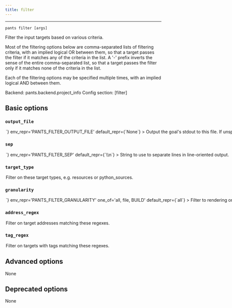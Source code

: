 ```yaml
---
title: filter
---
```



---

```
pants filter [args]
```

Filter the input targets based on various criteria.

Most of the filtering options below are comma-separated lists of filtering criteria, with an implied logical OR between them, so that a target passes the filter if it matches any of the criteria in the list. A &#x27;-&#x27; prefix inverts the sense of the entire comma-separated list, so that a target passes the filter only if it matches none of the criteria in the list.

Each of the filtering options may be specified multiple times, with an implied logical AND between them.

Backend: <span className="color--primary">pants.backend.project_info</span>
Config section: <span className="color--primary">[filter]</span>

<span className={styles.options}>

## Basic options


### `output_file`

<Option
  cli_repr={`--filter-output-file=<path>`}
  env_repr='PANTS_FILTER_OUTPUT_FILE'
  default_repr={`None`}
>

Output the goal&#x27;s stdout to this file. If unspecified, outputs to stdout.

</Option>

### `sep`

<Option
  cli_repr={`--filter-sep=<separator>`}
  env_repr='PANTS_FILTER_SEP'
  default_repr={`\\n`}
>

String to use to separate lines in line-oriented output.

</Option>

### `target_type`

<Option
  cli_repr={`--filter-target-type="[[+-]type1,type2,..., [+-]type1,type2,..., ...]"`}
  env_repr='PANTS_FILTER_TARGET_TYPE'
  default_repr={`[]`}
>

Filter on these target types, e.g. `resources` or `python_sources`.

</Option>

### `granularity`

<Option
  cli_repr={`--filter-granularity=<TargetGranularity>`}
  env_repr='PANTS_FILTER_GRANULARITY'
  one_of='all, file, BUILD'
  default_repr={`all`}
>

Filter to rendering only targets declared in BUILD files, only file-level targets, or all targets.

</Option>

### `address_regex`

<Option
  cli_repr={`--filter-address-regex="[[+-]regex1,regex2,..., [+-]regex1,regex2,..., ...]"`}
  env_repr='PANTS_FILTER_ADDRESS_REGEX'
  default_repr={`[]`}
>

Filter on target addresses matching these regexes.

</Option>

### `tag_regex`

<Option
  cli_repr={`--filter-tag-regex="[[+-]regex1,regex2,..., [+-]regex1,regex2,..., ...]"`}
  env_repr='PANTS_FILTER_TAG_REGEX'
  default_repr={`[]`}
>

Filter on targets with tags matching these regexes.

</Option>

## Advanced options

None

## Deprecated options

None


</span>